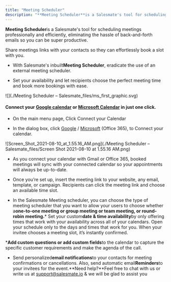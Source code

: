 ```yaml
---
title: "Meeting Scheduler"
description: "**Meeting Scheduler**is a Salesmate's tool for scheduling meetings professionally and efficiently, eliminating the hassle of back-and-forth emails so"
---
```


**Meeting Scheduler**is a Salesmate's tool for scheduling meetings professionally and efficiently, eliminating the hassle of back-and-forth emails so you can be super productive.

Share meetings links with your contacts so they can effortlessly book a slot with you.


*   With Salesmate's inbuilt**Meeting Scheduler**, eradicate the use of an external meeting scheduler.

*   Set your availability and let recipients choose the perfect meeting time and book more bookings with ease.

![](./Meeting Scheduler – Salesmate_files/ms_first_graphic.svg)


#### Connect your [**Google calendar**](https://support.salesmate.io/hc/en-us/articles/213779789) or [**Microsoft Calendar**](https://support.salesmate.io/hc/en-us/articles/360004213311) in just one click.


*   On the main menu page, Click Connect your Calendar

*   In the dialog box, click [Google](https://support.salesmate.io/hc/en-us/articles/213779789) / [Microsoft](https://support.salesmate.io/hc/en-us/articles/360004213311) (Office 365), to Connect your calendar.

![Screen_Shot_2021-08-10_at_1.55.16_AM.png](./Meeting Scheduler – Salesmate_files/Screen Shot 2021-08-10 at 1.55.16 AM.png)


*   As you connect your calendar with Gmail or Office 365, booked meetings will sync with your connected calendar so your appointments will always be up-to-date.

*   Once you’re set up, insert the meeting link to your website, any email, template, or campaign. Recipients can click the meeting link and choose an available time slot.

*   In the Salesmate Meeting scheduler, you can choose the type of meeting scheduler that you want to allow your users to choose whether a**one-to-one meeting or group meeting or team meeting, or round-robin meeting.***   Set your custom**date & time availability**by only offering times that work with your availability across all of your calendars. Open your schedule only to the days and times that work for you. When your invitee chooses a meeting slot, it’s instantly confirmed.

***Add custom questions or add custom fields**to the calendar to capture the specific customer requirements and make the agenda of the call.

*   Send personalized**email notifications**to your contacts for meeting confirmations or cancellations. Also, send automatic email**Reminders**to your invitees for the event.**Need help?**Feel free to chat with us or write us at [support@salesmate.io](mailto:support@salesmate.io) & we will be glad to assist you
